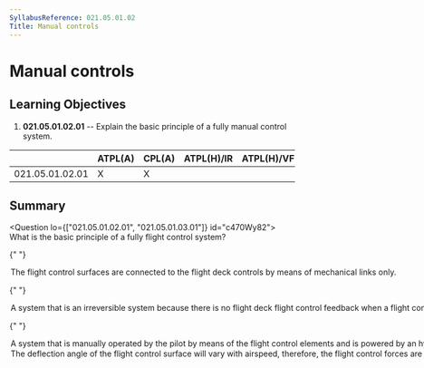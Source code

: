 ```yaml
---
SyllabusReference: 021.05.01.02
Title: Manual controls
---
```


# Manual controls

## Learning Objectives

1.  **021.05.01.02.01** -- Explain the basic principle of a fully manual control
    system.

|                 | ATPL(A) | CPL(A) | ATPL(H)/IR | ATPL(H)/VFR | CPL(H) | IR  | CBIR(A) |
| --------------- | ------- | ------ | ---------- | ----------- | ------ | --- | ------- |
| 021.05.01.02.01 | X       | X      |            |             |        |     |         |

## Summary

<Question lo={["021.05.01.02.01", "021.05.01.03.01"]} id="c470Wy82">
  <Text variant="oneCorrect">
    What is the basic principle of a fully <Subject /> flight control system?
  </Text>

{" "}

<Option subject="manual">
  The flight control surfaces are connected to the flight deck controls by means
  of mechanical links only.
</Option>

{" "}

<Option>
  A system that is an irreversible system because there is no flight deck flight
  control feedback when a flight control surface is in motion.
</Option>

{" "}

<Option>
  A system that is manually operated by the pilot by means of the flight control
  elements and is powered by an hydraulic system.
</Option>

  <Option>
    The deflection angle of the flight control surface will vary with airspeed,
    therefore, the flight control forces are constant.
  </Option>
</Question>
